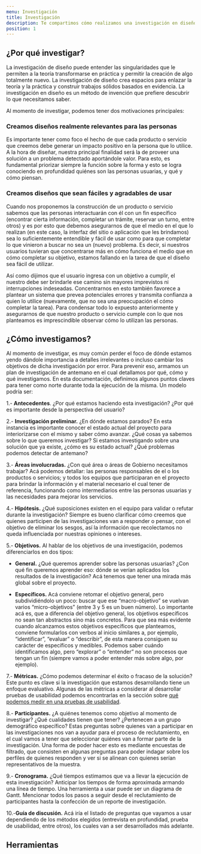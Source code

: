 ```yaml
---
menu: Investigación
title: Investigación 
description: Te compartimos cómo realizamos una investigación en diseño. Partimos con una hipótesis sobre lo que vamos a investigar, pasamos por la realización de entrevistas contextuales y luego realizamos un trabajo de análisis y síntesis utilizando herramientas como personajes y viaje de usuario.
position: 1
---
```


## ¿Por qué investigar?

La investigación de diseño puede entender las singularidades que le permiten a la teoría transformarse en práctica y permitir la creación de algo totalmente nuevo. La investigación de diseño crea espacios para enlazar la teoría y la práctica y construir trabajos sólidos basados en evidencia. La investigación en diseño es un método de invención que prefiere descubrir lo que necesitamos saber.

Al momento de investigar, podemos tener dos motivaciones principales:
 
### Creamos diseños realmente relevantes para las personas

Es importante tener como foco el hecho de que cada producto o servicio que creemos debe generar un impacto positivo en la persona que lo utilice.
A la hora de diseñar, nuestra principal finalidad será la de proveer una solución a un problema detectado aportándole valor. Para esto, es fundamental priorizar siempre la función sobre la forma y esto se logra conociendo en profundidad quiénes son las personas usuarias, y qué y cómo piensan.

### Creamos diseños que sean fáciles y agradables de usar

Cuando nos proponemos la construcción de un producto o servicio sabemos que las personas interactuarán con él con un fin específico (encontrar cierta información, completar un trámite, reservar un turno, entre otros) y es por esto que debemos asegurarnos de que el medio en el que lo realizan (en este caso, la interfaz del sitio o aplicación que les brindamos) sea lo suficientemente entendible y fácil de usar como para que completar lo que vinieron a buscar no sea un (nuevo) problema. Es decir, si nuestros usuarios tuvieran que concentrarse más en cómo funciona el medio que en cómo completar su objetivo, estamos fallando en la tarea de que el diseño sea fácil de utilizar.

Así como dijimos que el usuario ingresa con un objetivo a cumplir, el nuestro debe ser brindarle ese camino sin mayores imprevistos ni interrupciones indeseadas. Concentrarnos en esto también favorece a plantear un sistema que prevea potenciales errores y transmita confianza a quien lo utilice (nuevamente, que no sea una preocupación el cómo completar la tarea). Para condensar todo lo expuesto anteriormente y asegurarnos de que nuestro producto o servicio cumple con lo que nos planteamos es imprescindible observar cómo lo utilizan las personas.


## ¿Cómo investigamos?

Al momento de investigar, es muy común perder el foco de dónde estamos yendo dándole importancia a detalles irrelevantes o incluso cambiar los objetivos de dicha investigación por error. Para prevenir eso, armamos un plan de investigación de antemano en el cual detallamos por qué, cómo y qué investigamos. En esta documentación, definimos algunos puntos claves para tener como norte durante toda la ejecución de la misma. Un modelo podría ser:

1.- **Antecedentes**. ¿Por qué estamos haciendo esta investigación? ¿Por qué es importante desde la perspectiva del usuario?

2.- **Investigación preliminar.** ¿En dónde estamos parados? En esta instancia es importante conocer el estado actual del proyecto para interiorizarse con el mismo y saber cómo avanzar. ¿Qué cosas ya sabemos sobre lo que queremos investigar? Si estamos investigando sobre una solución que ya existe, ¿cómo es su estado actual? ¿Qué problemas podemos detectar de antemano?

3.- **Áreas involucradas.** ¿Con qué área o áreas de Gobierno necesitamos trabajar? Acá podemos detallar: las personas responsables de el o los productos o servicios; y todos los equipos que participaran en el proyecto para brindar la información y el material necesario el cual tener de referencia, funcionando como intermediarios entre las personas usuarias y las necesidades para mejorar los servicios.

4.- **Hipótesis.** ¿Qué suposiciones existen en el equipo para validar o refutar durante la investigación? Siempre es bueno clarificar cómo creemos que quienes participen de las investigaciones van a responder o pensar, con el objetivo de eliminar los sesgos, así la información que recolectamos no queda influenciada por nuestras opiniones o intereses.

5.- **Objetivos.** Al hablar de los objetivos de una investigación, podemos diferenciarlos en dos tipos:

   - **General.** ¿Qué queremos aprender sobre las personas usuarias? ¿Con qué fin queremos aprender eso: dónde se verían aplicados los resultados de la investigación? Acá tenemos que tener una mirada más global sobre el proyecto.

   - **Específicos.** Acá conviene retomar el objetivo general, pero subdividiéndolo un poco: buscar que ese “macro-objetivo” se vuelvan varios “micro-objetivos” (entre 3 y 5 es un buen número). Lo importante acá es, que a diferencia del objetivo general, los objetivos específicos no sean tan abstractos sino más concretos. Para que sea más evidente cuando alcanzamos estos objetivos específicos que planteamos, conviene formularlos con verbos al inicio similares a, por ejemplo, “identificar”, “evaluar” o “describir”, de esta manera consiguen su carácter de específicos y medibles. Podemos saber cuándo identificamos algo, pero “explorar” o “entender” no son procesos que tengan un fin (siempre vamos a poder entender más sobre algo, por ejemplo).


7.- **Métricas.** ¿Cómo podemos determinar el éxito o fracaso de la solución? Este punto es clave si la investigación que estamos desarrollando tiene un enfoque evaluativo. Algunas de las métricas a considerar al desarrollar pruebas de usabilidad podemos encontrarlas en la sección sobre [qué podemos medir en una pruebas de usabilidad](https://gcba.github.io/estandares/creamos_experiencias/usabilidad/pruebas-de-usabilidad/#%C2%BFqu%C3%A9-podemos-medir-en-una-prueba-de-usabilidad).

8.- **Participantes.** ¿A quiénes tenemos como objetivo al momento de investigar? ¿Qué cualidades tienen que tener? ¿Pertenecen a un grupo demográfico específico? Estas preguntas sobre quienes van a participar en las investigaciones nos van a ayudar para el proceso de reclutamiento, en el cual vamos a tener que seleccionar quiénes van a formar parte de la investigación. Una forma de poder hacer esto es mediante encuestas de filtrado, que consisten en algunas preguntas para poder indagar sobre los perfiles de quienes responden y ver si se alinean con quienes serían representativos de la muestra. 

9.- **Cronograma.** ¿Qué tiempos estimamos que va a llevar la ejecución de esta investigación? Anticipar los tiempos de forma aproximada armando una línea de tiempo. Una herramienta a usar puede ser un diagrama de Gantt. Mencionar todos los pasos a seguir desde el reclutamiento de participantes hasta la confección de un reporte de investigación.

10.-**Guía de discusión.** Acá iría el listado de preguntas que vayamos a usar dependiendo de los métodos elegidos (entrevista en profundidad, prueba de usabilidad, entre otros), los cuales van a ser desarrollados más adelante.


## Herramientas
